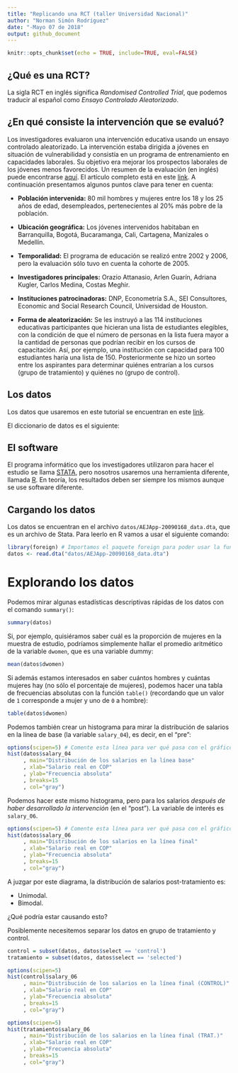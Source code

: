 ```yaml
---
title: "Replicando una RCT (taller Universidad Nacional)"
author: "Norman Simón Rodríguez"
date: "-Mayo 07 de 2018"
output: github_document
---
```


```r
knitr::opts_chunk$set(echo = TRUE, include=TRUE, eval=FALSE)
```

## ¿Qué es una RCT?

La sigla RCT en inglés significa *Randomised Controlled Trial*, que podemos traducir al español como *Ensayo Controlado Aleatorizado*.

## ¿En qué consiste la intervención que se evaluó?

Los investigadores evaluaron una intervención educativa usando un ensayo controlado aleatorizado. La intervención estaba dirigida a jóvenes en situación de vulnerabilidad y consistía en un programa de entrenamiento en capacidades laborales. Su objetivo era mejorar los prospectos laborales de los jóvenes menos favorecidos. Un resumen de la evaluación (en inglés) puede encontrarse [aquí](https://www.povertyactionlab.org/evaluation/vocational-training-disadvantaged-youth-colombia). El artículo completo está en este [link](https://www.povertyactionlab.org/sites/default/files/publications/472%20-%20training%20disadvantaged%20youth%20in%20Colombia%20July2011%20AEA.pdf). A continuación presentamos algunos puntos clave para tener en cuenta:

* **Población intervenida:** 80 mil hombres y mujeres entre los 18 y los 25 años de edad, desempleados, pertenecientes al 20% más pobre de la población.

* **Ubicación geográfica:** Los jóvenes intervenidos habitaban en Barranquilla, Bogotá, Bucaramanga, Cali, Cartagena, Manizales o Medellín.

* **Temporalidad:** El programa de educación se realizó entre 2002 y 2006, pero la evaluación sólo tuvo en cuenta la cohorte de 2005.

* **Investigadores principales:** Orazio Attanasio, Arlen Guarín, Adriana Kugler, Carlos Medina, Costas Meghir.

* **Instituciones patrocinadoras:** DNP, Econometría S.A., SEI Consultores, Economic and Social Research Council, Universidad de Houston.

* **Forma de aleatorización:** Se les instruyó a las 114 instituciones educativas participantes que hicieran una lista de estudiantes elegibles, con la condición de que el número de personas en la lista fuera mayor a la cantidad de personas que podrían recibir en los cursos de capacitación. Así, por ejemplo, una institución con capacidad para 100 estudiantes haría una lista de 150. Posteriormente se hizo un sorteo entre los aspirantes para determinar quiénes entrarían a los cursos (grupo de tratamiento) y quiénes no (grupo de control).



## Los datos

Los datos que usaremos en este tutorial se encuentran en este [link](https://www.aeaweb.org/articles?id=10.1257/app.3.3.188).

El diccionario de datos es el siguiente:



## El software

El programa informático que los investigadores utilizaron para hacer el estudio se llama [STATA](https://www.stata.com/), pero nosotros usaremos una herramienta diferente, llamada [R](https://www.r-project.org/). En teoría, los resultados deben ser siempre los mismos aunque se use software diferente.

## Cargando los datos

Los datos se encuentran en el archivo `datos/AEJApp-20090168_data.dta`, que es un archivo de Stata. Para leerlo en R vamos a usar el siguiente comando:

```r
library(foreign) # Importamos el paquete foreign para poder usar la función read.dta()
datos <- read.dta("datos/AEJApp-20090168_data.dta")
```

# Explorando los datos
Podemos mirar algunas estadísticas descriptivas rápidas de los datos con el comando `summary()`:

```r
summary(datos)
```

Si, por ejemplo, quisiéramos saber cuál es la proporción de mujeres en la muestra de estudio, podríamos simplemente hallar el promedio aritmético de la variable `dwomen`, que es una variable dummy:

```r
mean(datos$dwomen)
```

Si además estamos interesados en saber cuántos hombres y cuántas mujeres hay (no sólo el porcentaje de mujeres), podemos hacer una tabla de frecuencias absolutas con la función `table()` (recordando que un valor de `1` corresponde a mujer y uno de `0` a hombre):

```r
table(datos$dwomen)
```

Podemos también crear un histograma para mirar la distribución de salarios en la línea de base (la variable `salary_04`), es decir, en el "pre":

```r
options(scipen=5) # Comente esta línea para ver qué pasa con el gráfico.
hist(datos$salary_04
     , main="Distribución de los salarios en la línea base"
     , xlab="Salario real en COP"
     , ylab="Frecuencia absoluta"
     , breaks=15
     , col="gray")
```

Podemos hacer este mismo histograma, pero para los salarios *después de haber desarrollado la intervención* (en el "post"). La variable de interés es `salary_06`.

```r
options(scipen=5) # Comente esta línea para ver qué pasa con el gráfico.
hist(datos$salary_06
     , main="Distribución de los salarios en la línea final"
     , xlab="Salario real en COP"
     , ylab="Frecuencia absoluta"
     , breaks=15
     , col="gray")
```

A juzgar por este diagrama, la distribución de salarios post-tratamiento es:

* Unimodal.
* Bimodal.

¿Qué podría estar causando esto?

Posiblemente necesitemos separar los datos en grupo de tratamiento y control.

```r
control = subset(datos, datos$select == 'control')
tratamiento = subset(datos, datos$select == 'selected')

options(scipen=5)
hist(control$salary_06
     , main="Distribución de los salarios en la línea final (CONTROL)"
     , xlab="Salario real en COP"
     , ylab="Frecuencia absoluta"
     , breaks=15
     , col="gray")

options(scipen=5)
hist(tratamiento$salary_06
     , main="Distribución de los salarios en la línea final (TRAT.)"
     , xlab="Salario real en COP"
     , ylab="Frecuencia absoluta"
     , breaks=15
     , col="gray")
```

